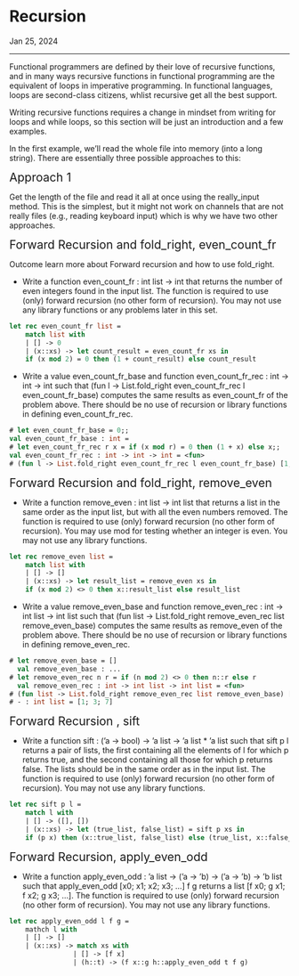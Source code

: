 <h1 class=post >Recursion</h1>
<span class='meta'>Jan 25, 2024</span>
<hr/>

Functional programmers are defined by their love of recursive functions, and in many ways recursive functions in functional programming are the equivalent of loops in imperative programming. In functional languages, loops are second-class citizens, whlist recursive get all the best support.

Writing recursive functions requires a change in mindset from writing for loops and while loops, so this section will be just an introduction and a few examples.

In the first example, we'll read the whole file into memory (into a long string). There are essentially three possible approaches to this:

<span style="font-size: 1.5em;"> Approach 1</span>

Get the length of the file and read it all at once using the really_input method. This is the simplest, but it might not work on channels that are not really files (e.g., reading keyboard input) which is why we have two other approaches.

<span style="font-size: 1.5em;"> Forward Recursion and fold_right, even_count_fr</span>

Outcome learn more about Forward recursion and how to use fold_right.

 - Write a function even_count_fr : int list -> int that returns the number of even integers found in the input list. The function is required to use (only) forward recursion (no other form of recursion). You may not use any library functions or any problems later in this set.

```ocaml
let rec even_count_fr list = 
    match list with 
    | [] -> 0
    | (x::xs) -> let count_result = even_count_fr xs in 
    if (x mod 2) = 0 then (1 + count_result) else count_result
```
- Write a value even_count_fr_base and function even_count_fr_rec : int -> int -> int such that (fun l -> List.fold_right even_count_fr_rec l even_count_fr_base) computes the same results as even_count_fr of the problem above. There should be no use of recursion or library functions in defining even_count_fr_rec.

```ocaml
# let even_count_fr_base = 0;;
val even_count_fr_base : int = 
# let even_count_fr_rec r x = if (x mod r) = 0 then (1 + x) else x;;
val even_count_fr_rec : int -> int -> int = <fun>
# (fun l -> List.fold_right even_count_fr_rec l even_count_fr_base) [1; 2; 3]
```

<span style="font-size: 1.5em;"> Forward Recursion and fold_right, remove_even </span>

- Write a function remove_even : int list -> int list that returns a list in the same order as the input list, but with all the even numbers removed. The function is required to use (only) forward recursion (no other form of recursion). You may use mod for testing whether an integer is even. You may not use any library functions.

```ocaml
let rec remove_even list = 
    match list with 
    | [] -> []
    | (x::xs) -> let result_list = remove_even xs in 
    if (x mod 2) <> 0 then x::result_list else result_list
```

- Write a value remove_even_base and function remove_even_rec : int -> int list -> int list such that (fun list -> List.fold_right remove_even_rec list remove_even_base) computes the same results as remove_even of the problem above. There should be no use of recursion or library functions in defining remove_even_rec.

```ocaml
# let remove_even_base = []
  val remove_even_base : ...
# let remove_even_rec n r = if (n mod 2) <> 0 then n::r else r 
  val remove_even_rec : int -> int list -> int list = <fun> 
# (fun list -> List.fold_right remove_even_rec list remove_even_base) [1; 4; 3; 7; 2; 8];;
# - : int list = [1; 3; 7] 
```

<span style="font-size: 1.5em;"> Forward Recursion , sift </span>

- Write a function sift : ('a -> bool) -> 'a list -> 'a list * 'a list such that sift p l returns a pair of lists, the first containing all the elements of l for which p returns true, and the second containing all those for which p returns false. The lists should be in the same order as in the input list. The function is required to use (only) forward recursion (no other form of recursion). You may not use any library functions.

```ocaml
let rec sift p l = 
    match l with 
    | [] -> ([], [])
    | (x::xs) -> let (true_list, false_list) = sift p xs in 
    if (p x) then (x::true_list, false_list) else (true_list, x::false_list)
```

<span style="font-size: 1.5em;"> Forward Recursion, apply_even_odd </span>

- Write a function apply_even_odd : 'a list -> ('a -> 'b) -> ('a -> 'b) -> 'b list such that apply_even_odd [x0; x1; x2; x3; ...] f g returns a list [f x0; g x1; f x2; g x3; ...]. The function is required to use (only) forward recursion (no other form of recursion). You may not use any library functions.

```ocaml
let rec apply_even_odd l f g = 
    mathch l with 
    | [] -> []
    | (x::xs) -> match xs with 
                | [] -> [f x]
                | (h::t) -> (f x::g h::apply_even_odd t f g) 
```
